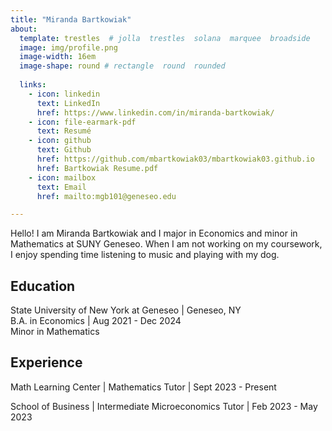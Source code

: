 ```yaml
---
title: "Miranda Bartkowiak" 
about:
  template: trestles  # jolla  trestles  solana  marquee  broadside
  image: img/profile.png
  image-width: 16em
  image-shape: round # rectangle  round  rounded
  
  links:
    - icon: linkedin
      text: LinkedIn
      href: https://www.linkedin.com/in/miranda-bartkowiak/
    - icon: file-earmark-pdf
      text: Resumé
    - icon: github
      text: Github
      href: https://github.com/mbartkowiak03/mbartkowiak03.github.io
      href: Bartkowiak Resume.pdf
    - icon: mailbox
      text: Email
      href: mailto:mgb101@geneseo.edu

---
```



Hello! I am Miranda Bartkowiak and I major in Economics and minor in Mathematics at SUNY Geneseo. When I am not working on my coursework, I enjoy spending time listening to music and playing with my dog.

## Education

State University of New York at Geneseo | Geneseo, NY <br>
B.A. in Economics | Aug 2021 - Dec 2024 <br>
Minor in Mathematics 

## Experience

Math Learning Center | Mathematics Tutor | Sept 2023 - Present

School of Business | Intermediate Microeconomics Tutor | Feb 2023 - May 2023


